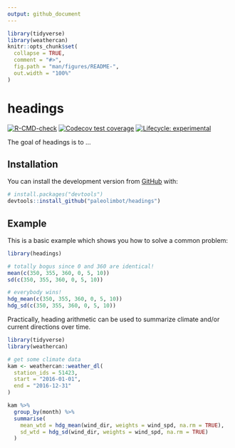 ```yaml
---
output: github_document
---
```


<!-- README.md is generated from README.Rmd. Please edit that file -->

```r
library(tidyverse)
library(weathercan)
knitr::opts_chunk$set(
  collapse = TRUE,
  comment = "#>",
  fig.path = "man/figures/README-",
  out.width = "100%"
)
```

# headings

<!-- badges: start -->
[![R-CMD-check](https://github.com/paleolimbot/headings/workflows/R-CMD-check/badge.svg)](https://github.com/paleolimbot/headings/actions)
[![Codecov test coverage](https://codecov.io/gh/paleolimbot/headings/branch/master/graph/badge.svg)](https://codecov.io/gh/paleolimbot/headings?branch=master)
[![Lifecycle: experimental](https://img.shields.io/badge/lifecycle-experimental-orange.svg)](https://lifecycle.r-lib.org/articles/stages.html#experimental)
<!-- badges: end -->

The goal of headings is to ...

## Installation

You can install the development version from [GitHub](https://github.com/) with:

``` r
# install.packages("devtools")
devtools::install_github("paleolimbot/headings")
```
## Example

This is a basic example which shows you how to solve a common problem:

```r
library(headings)

# totally bogus since 0 and 360 are identical!
mean(c(350, 355, 360, 0, 5, 10))
sd(c(350, 355, 360, 0, 5, 10))

# everybody wins!
hdg_mean(c(350, 355, 360, 0, 5, 10))
hdg_sd(c(350, 355, 360, 0, 5, 10))
```

Practically, heading arithmetic can be used to summarize climate and/or current directions over time.

```r
library(tidyverse)
library(weathercan)

# get some climate data
kam <- weathercan::weather_dl(
  station_ids = 51423,
  start = "2016-01-01",
  end = "2016-12-31"
)

kam %>% 
  group_by(month) %>% 
  summarise(
    mean_wtd = hdg_mean(wind_dir, weights = wind_spd, na.rm = TRUE),
    sd_wtd = hdg_sd(wind_dir, weights = wind_spd, na.rm = TRUE)
  )
```
